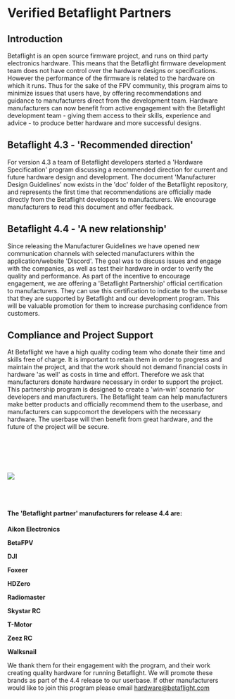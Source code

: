 # Verified Betaflight Partners

## Introduction

Betaflight is an open source firmware project, and runs on third party electronics hardware. This
means that the Betaflight firmware development team does not have control over the hardware
designs or specifications. However the performance of the firmware is related to the hardware
on which it runs. Thus for the sake of the FPV community, this program aims to minimize issues
that users have, by offering recommendations and guidance to manufacturers direct from the
development team. Hardware manufacturers can now benefit from active engagement with the
Betaflight development team - giving them access to their skills, experience and advice - to
produce better hardware and more successful designs.

## Betaflight 4.3 - 'Recommended direction'

For version 4.3 a team of Betaflight developers started a 'Hardware Specification' program
discussing a recommended direction for current and future hardware design and development.
The document 'Manufacturer Design Guidelines' now exists in the 'doc' folder of the Betaflight
repository, and represents the first time that recommendations are officially made directly from
the Betaflight developers to manufacturers. We encourage manufacturers to read this document
and offer feedback.

## Betaflight 4.4 - 'A new relationship'

Since releasing the Manufacturer Guidelines we have opened new communication channels
with selected manufacturers within the application/website 'Discord'. The goal was to discuss
issues and engage with the companies, as well as test their hardware in order to verify the
quality and performance. As part of the incentive to encourage engagement, we are offering a
'Betaflight Partnership' official certification to manufacturers. They can use this certification to
indicate to the userbase that they are supported by Betaflight and our development program.
This will be valuable promotion for them to increase purchasing confidence from customers.

## Compliance and Project Support

At Betaflight we have a high quality coding team who donate their time and skills free of charge.
It is important to retain them in order to progress and maintain the project, and that the work
should not demand financial costs in hardware 'as well' as costs in time and effort. Therefore we
ask that manufacturers donate hardware necessary in order to support the project.
This partnership program is designed to create a 'win-win' scenario for developers and
manufacturers. The Betaflight team can help manufacturers make better products and officially
recommend them to the userbase, and manufacturers can suppcomort the developers with the
necessary hardware. The userbase will then benefit from great hardware, and the future of the
project will be secure.

<br></br>
<br></br>
<p className="flex flex-col items-center">
  <img src="/img/sponsors/bf_partner_dark.svg" className="no-effect md:w-1/4"></img>
</p>
<br></br>

<p className="flex flex-col items-center">

#### The 'Betaflight partner' manufacturers for release 4.4 are:

**Aikon Electronics**

**BetaFPV**

**DJI**

**Foxeer**

**HDZero**

**Radiomaster**

**Skystar RC**

**T-Motor**

**Zeez RC**

**Walksnail**

</p>

We thank them for their engagement with the program, and their work creating quality hardware
for running Betaflight. We will promote these brands as part of the 4.4 release to our userbase.
If other manufacturers would like to join this program please email hardware@betaflight.com

